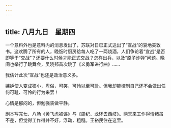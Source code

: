 ```yaml
---
---
---
```

title: 八月九日　星期四
---




一个意料外也是意料内的消息发出了，苏联对日已正式送出了“宣战”的哀地美敦书。这欢腾了所有的人，晚饭时厨房给每人吃了一两烧酒，人们争论着“宣战”是否即等于“交战”？还要什么时候才能正式交战？怎样出兵，以及“原子炸弹”问题。晚间也举行了跳舞会，吴晓邦首次跳了《义勇军进行曲》……

我估计此次“宣战”也还是政治意义多。

嫉妒使人变成狭小，卑俗，可笑，可怜以至可耻。但我却能控制自己还不会做出任何可耻、可怜的行为来罢！

心情是郁闷的，但勉强装做平静。

剧本写完七、八场《黄飞虎被诬》与《周纪、龙环去西岐》。两天来工作得情绪虽不差，但觉得工作得并不好，浮动，粗糙。王裕民住在这里。